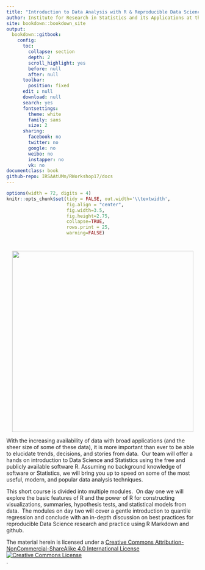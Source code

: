 ```yaml
--- 
title: "Introduction to Data Analysis with R & Reproducible Data Science"
author: Institute for Research in Statistics and its Applications at the University of Minnesota
site: bookdown::bookdown_site
output: 
  bookdown::gitbook:
    config:
      toc:
        collapse: section
        depth: 2
        scroll_highlight: yes
        before: null
        after: null
      toolbar:
        position: fixed
      edit : null
      download: null
      search: yes
      fontsettings:
        theme: white
        family: sans
        size: 2
      sharing:
        facebook: no
        twitter: no
        google: no
        weibo: no
        instapper: no
        vk: no  
documentclass: book
github-repo: IRSAAtUMn/RWorkshop17/docs
---
```


```r
options(width = 72, digits = 4)
knitr::opts_chunk$set(tidy = FALSE, out.width='\\textwidth',
                      fig.align = "center",
                      fig.width=3.5,
                      fig.height=2.75,
                      collapse=TRUE,
                      rows.print = 25,
                      warning=FALSE)
```


#  {-}





<center>
<div class="image">
<img src="images/data-transfer-vector.jpg" style="width: 475px"/>
</div>
</center>

With the increasing availability of data with broad applications (and the sheer size of some of these data), it is more important than ever to be able to elucidate trends, decisions, and stories from data.  Our team will offer a hands on introduction to Data Science and Statistics using the free and publicly available software R. Assuming no background knowledge of software or Statistics, we will bring you up to speed on some of the most useful, modern, and popular data analysis techniques.

This short course is divided into multiple modules.  On day one we will explore the basic features of R and the power of R for constructing visualizations, summaries, hypothesis tests, and statistical models from data.  The modules on day two will cover a gentle introduction to quantile regression and conclude with an in-depth discussion on best practices for reproducible Data Science research and practice using R Markdown and github.

The material herein is licensed under a <a rel="license" href="http://creativecommons.org/licenses/by-nc-sa/4.0/">Creative Commons Attribution-NonCommercial-ShareAlike 4.0 International License<br /><img alt="Creative Commons License" style="border-width:0" src="https://i.creativecommons.org/l/by-nc-sa/4.0/88x31.png" /></a><br /></a>.
<br>

